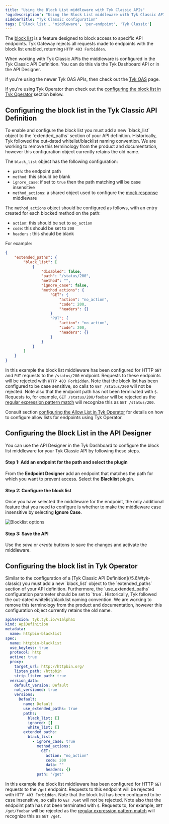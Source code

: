 ```yaml
---
title: "Using the Block List middleware with Tyk Classic APIs"
'og:description': "Using the Block List middleware with Tyk Classic APIs"
sidebarTitle: "Tyk Classic configuration"
tags: ['Block list', 'middleware', 'per-endpoint', 'Tyk Classic']
---
```


The [block list](/5.6/product-stack/tyk-gateway/middleware/block-list-middleware) is a feature designed to block access to specific API endpoints. Tyk Gateway rejects all requests made to endpoints with the block list enabled, returning `HTTP 403 Forbidden`. 

When working with Tyk Classic APIs the middleware is configured in the Tyk Classic API Definition. You can do this via the Tyk Dashboard API or in the API Designer.

If you're using the newer Tyk OAS APIs, then check out the [Tyk OAS](/5.6/product-stack/tyk-gateway/middleware/block-list-tyk-oas) page.

If you're using Tyk Operator then check out the [configuring the block list in Tyk Operator](/5.6/#tyk-operator) section below.

<h2 id="tyk-classic">Configuring the block list in the Tyk Classic API Definition</h2>
To enable and configure the block list you must add a new `black_list` object to the `extended_paths` section of your API definition.


<Note>
Historically, Tyk followed the out-dated whitelist/blacklist naming convention. We are working to remove this terminology from the product and documentation, however this configuration object currently retains the old name.
</Note>


The `black_list` object has the following configuration:
- `path`: the endpoint path
- `method`: this should be blank
- `ignore_case`: if set to `true` then the path matching will be case insensitive
- `method_actions`: a shared object used to configure the [mock response](/5.6/advanced-configuration/transform-traffic/endpoint-designer#mock-response) middleware

The `method_actions` object should be configured as follows, with an entry created for each blocked method on the path:
- `action`: this should be set to `no_action`
- `code`: this should be set to `200`
- `headers` : this should be blank

For example:
```json  {linenos=true, linenostart=1}
{
    "extended_paths": {
        "black_list": [
            {
                "disabled": false,
                "path": "/status/200",
                "method": "",
                "ignore_case": false,
                "method_actions": {
                    "GET": {
                        "action": "no_action",
                        "code": 200,
                        "headers": {}
                    }
                    "PUT": {
                        "action": "no_action",
                        "code": 200,
                        "headers": {}
                    }            
                }
            }
        ]
    }
}
```

In this example the block list middleware has been configured for HTTP `GET` and `PUT` requests to the `/status/200` endpoint. Requests to these endpoints will be rejected with `HTTP 403 Forbidden`.
Note that the block list has been configured to be case sensitive, so calls to `GET /Status/200` will not be rejected.
Note also that the endpoint path has not been terminated with `$`. Requests to, for example, `GET /status/200/foobar` will be rejected as the [regular expression pattern match](/5.6/product-stack/tyk-gateway/middleware/block-list-middleware#endpoint-parsing) will recognize this as `GET /status/200`.

Consult section [configuring the Allow List in Tyk Operator](/5.6/#tyk-operator) for details on how to configure allow lists for endpoints using Tyk Operator.

## Configuring the Block List in the API Designer

You can use the API Designer in the Tyk Dashboard to configure the block list middleware for your Tyk Classic API by following these steps.

#### Step 1: Add an endpoint for the path and select the plugin

From the **Endpoint Designer** add an endpoint that matches the path for which you want to prevent access. Select the **Blacklist** plugin.

#### Step 2: Configure the block list

Once you have selected the middleware for the endpoint, the only additional feature that you need to configure is whether to make the middleware case insensitive by selecting **Ignore Case**.

<img src="/img/2.10/blacklist.png" alt="Blocklist options" />

#### Step 3: Save the API

Use the *save* or *create* buttons to save the changes and activate the middleware.

<h2 id="tyk-operator">Configuring the block list in Tyk Operator</h2>
Similar to the configuration of a [Tyk Classic API Definition](/5.6/#tyk-classic) you must add a new `black_list` object to the `extended_paths` section of your API definition. Furthermore, the `use_extended_paths` configuration parameter should be set to `true`.


<Note>
Historically, Tyk followed the out-dated whitelist/blacklist naming convention. We are working to remove this terminology from the product and documentation, however this configuration object currently retains the old name.
</Note>


```yaml {linenos=true, linenostart=1, hl_lines=["26-34"]}
apiVersion: tyk.tyk.io/v1alpha1
kind: ApiDefinition
metadata:
  name: httpbin-blacklist
spec:
  name: httpbin-blacklist
  use_keyless: true
  protocol: http
  active: true
  proxy:
    target_url: http://httpbin.org/
    listen_path: /httpbin
    strip_listen_path: true
  version_data:
    default_version: Default
    not_versioned: true
    versions:
      Default:
        name: Default
        use_extended_paths: true
        paths:
          black_list: []
          ignored: []
          white_list: []
        extended_paths:
          black_list:
            - ignore_case: true
              method_actions:
                GET:
                  action: "no_action"
                  code: 200
                  data: ""
                  headers: {}
              path: "/get"
```

In this example the block list middleware has been configured for HTTP `GET` requests to the `/get` endpoint. Requests to this endpoint will be rejected with `HTTP 403 Forbidden`.
Note that the block list has been configured to be case insensitive, so calls to `GET /Get` will not be rejected.
Note also that the endpoint path has not been terminated with `$`. Requests to, for example, `GET /get/foobar` will be rejected as the [regular expression pattern match](/5.6/product-stack/tyk-gateway/middleware/block-list-middleware#endpoint-parsing) will recognize this as `GET /get`.

